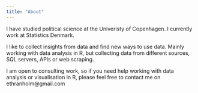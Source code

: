 ```yaml
---
title: "About"
---
```


I have studied political science at the Univeristy of Copenhagen. I currently work at Statistics Denmark.

I like to collect insights from data and find new ways to use data. Mainly working with data analysis in R, but collecting data from different sources, SQL servers, APIs or web scraping.

I am open to consulting work, so if you need help working with data analysis or visualisation in R, please feel free to contact me on ethranholm@gmail.com

